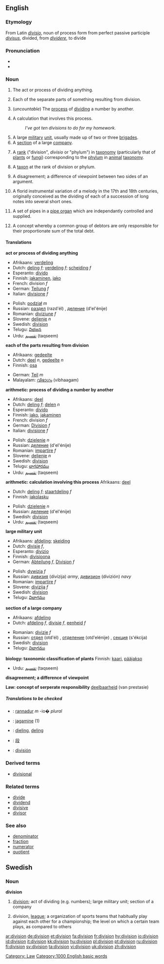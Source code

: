 {{see|división}}
==English==

===Etymology===
From Latin ''[[divisio]]'', noun of process form from perfect passive participle ''[[divisus]]'', divided, from ''[[dividere]]'', to divide

===Pronunciation===
*{{audio|en-us-division.ogg|Audio (US)}}
*{{rhymes|ɪʒən}}

===Noun===
{{en-noun|s|-}}

#{{uncountable}} The act or process of dividing anything.
#Each of the separate parts of something resulting from division.
#{{arithmetic}} (''uncountable'') The [[process]] of [[divide|dividing]] a number by another.
#{{arithmetic}} A calculation that involves this process.
#:''I've got ten divisions to do for my homework.''
#A large [[military]] [[unit]], usually made up of two or three [[brigade]]s.
#A [[section]] of a large [[company]].
#{{biology}} A [[rank]] ("division", ''divisio'' or "phylum") in [[taxonomy]] (particularly that of [[plant|plants]] or [[fungus|fungi]]) corresponding to the [[phylum]] in [[animal]] [[taxonomy]].
#{{biology}} A [[taxon]] at the rank of division or phylum.
#A disagreement; a difference of viewpoint between two sides of an argument.
#{{music}} A florid instrumental variation of a melody in the 17th and 18th centuries, originally conceived as the dividing of each of a succession of long notes into several short ones.
#{{music}} A set of pipes in a [[pipe organ]] which are independantly controlled and supplied.
#{{law}} A concept whereby a common group of debtors are only responsible for their proportionate sum of the total debt.

====Translations====
'''act or process of dividing anything'''
{{top}}
*Afrikaans: [[verdeling]]
*Dutch: [[deling]] ''f''; [[verdeling]] ''f''; [[scheiding]] ''f''
*Esperanto: [[divido]]
*Finnish: [[jakaminen]], [[jako]]
*French: division ''f''
*German: [[Teilung]] ''f''
*Italian: [[divisione]] ''f''
{{mid}}
*Polish: [[podział]] ''m''
*Russian: [[раздел]] (razd'él) {{m}}, [[деление]] (d'el'énije) {{n}}
*Romanian: [[diviziune]] ''f''
*Slovene: [[deljenje]] ''n''
*Swedish: [[division#Swedish|division]] {{c}}
*Telugu: [[విభజన]]
*Urdu: [[تقسیم]] (taqseem) {{f}}
{{bottom}}

'''each of the parts resulting from division'''
{{top}}
*Afrikaans: [[gedeelte]]
*Dutch: [[deel]] ''n'', [[gedeelte]] ''n''
*Finnish: [[osa]]
{{mid}}
*German: [[Teil]] ''m''
*Malayalam: [[വിഭാഗം]] (vibhaagam)
{{bottom}}

'''arithmetic: process of dividing a number by another'''
{{top}}
*Afrikaans: [[deel]]
*Dutch: [[deling]] ''f'';  [[delen]] ''n''
*Esperanto: [[divido]]
*Finnish: [[jako]], [[jakaminen]]
*French: division ''f''
*German: [[Division]] ''f''
*Italian: [[divisione]] ''f''
{{mid}}
*Polish: [[dzielenie]] ''n''
*Russian: [[деление]] (d'el'énije) {{n}}
*Romanian: [[impartire]] ''f''
*Slovene: [[deljenje]] ''n''
*Swedish: [[division#Swedish|division]] {{c}}
*Telugu: [[భాగహారము]]
*Urdu: [[تقسیم]] (taqseem) {{f}}
{{bottom}}

'''arithmetic: calculation involving this process'''
{{top}}
Afrikaans: [[deel]]
*Dutch: [[deling]] ''f''; [[staartdeling]] ''f''
*Finnish: [[jakolasku]]
{{mid}}
*Polish: [[dzielenie]] ''n''
*Russian: [[деление]] (d'el'énije) {{n}}
*Swedish: [[division#Swedish|division]] {{c}}
*Urdu: [[تقسیم]] (taqseem) {{f}}
{{bottom}}

'''large military unit'''
{{top}}
*Afrikaans: [[afdeling]]; [[skeiding]]
*Dutch: [[divisie]] ''f'',
*Esperanto: [[divizio]]
*Finnish: [[divisioona]]
*German: [[Abteilung]] ''f'', [[Division]] ''f''
{{mid}}
*Polish: [[dywizja]] ''f''
*Russian: [[дивизия]] (divízija) {{f}} ''army'', [[дивизион]] (divizión) {{m}} ''navy''
*Romanian: [[impartire]] ''f''
*Slovene: [[divizija]] ''f''
*Swedish: [[division#Swedish|division]] {{c}}
*Telugu: [[విభాగము]]
{{bottom}}

'''section of a large company'''
{{top}}
*Afrikaans: [[afdeling]] 
*Dutch: [[afdeling]] ''f'', [[divisie]] ''f'', [[eenheid]] ''f''
{{mid}}
*Romanian: [[divizie]] ''f''
*Russian: [[отдел]] (otd'él) {{m}}, [[отделение]] (otd'elénije) {{n}}, [[секция]] (s'ékcija) {{f}}
*Swedish: [[division#Swedish|division]] {{c}}
*Telugu: [[విభాగము]]
{{bottom}}

'''biology: taxonomic classification of plants'''
{{top}}
Finnish: [[kaari]], [[pääjakso]]
{{mid}}
*Urdu: [[تقسیم]] (taqseem) {{f}}
{{bottom}}

'''disagreement; a difference of viewpoint'''
{{top}}
{{mid}}
{{bottom}}

'''Law: concept of serperate responsibility'''
[[deelbaarheid]] (van prestasie)

=====Translations to be checked=====
<!--Remove this section once all of the translations below have been moved into the tables above.-->
{{checktrans}}
[[Category: Law]]
*{{ttbc|Breton}}: [[rannadur]] ''m'' -io� ''plural''
*{{ttbc|Estonian}}: [[jagamine]] (1)
*{{ttbc|Frisian}}: [[dieling]], [[deling]]
*{{ttbc|CJKV Characters}}: [[段]]
*{{ttbc|Spanish}}: [[división]] {{f}}

===Derived terms===
*[[divisional]]

===Related terms===
*[[divide]]
*[[dividend]]
*[[divisive]]
*[[divisor]]

===See also===
*[[denominator]]
*[[fraction]]
*[[numerator]]
*[[quotient]]

[[Category:1000 English basic words]]

==Swedish==

===Noun===
{{sv-noun-reg-r-c|2=divisione}}
'''division''' {{c}}


#[[division#English|division]]; act of dividing (e.g. numbers); large military unit; section of a company
#{{sports}} division, [[league]]; a organization of sports teams that habitually play against each other for a championship; the level on which a certain team plays, as compared to others

[[ar:division]]
[[de:division]]
[[et:division]]
[[fa:division]]
[[fr:division]]
[[hy:division]]
[[io:division]]
[[id:division]]
[[it:division]]
[[kk:division]]
[[hu:division]]
[[pl:division]]
[[pt:division]]
[[ru:division]]
[[fi:division]]
[[sv:division]]
[[ta:division]]
[[vi:division]]
[[uk:division]]
[[zh:division]]
